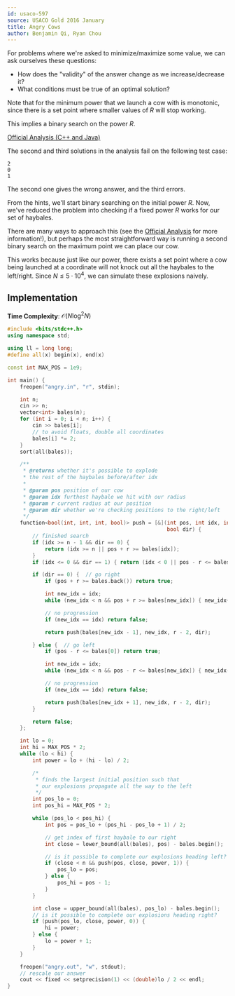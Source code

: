 ```yaml
---
id: usaco-597
source: USACO Gold 2016 January
title: Angry Cows
author: Benjamin Qi, Ryan Chou
---
```


<Spoiler title="Hint 1">

For problems where we're asked to minimize/maximize some value, we can ask ourselves these questions:

- How does the "validity" of the answer change as we increase/decrease it?
- What conditions must be true of an optimal solution?

</Spoiler>

<Spoiler title="Answer to Hint 1">

Note that for the minimum power that we launch a cow with is monotonic, since there is a set point where smaller values of $R$ will stop working.

This implies a binary search on the power $R$.

</Spoiler>

<Spoiler title="Solution">

[Official Analysis (C++ and Java)](http://www.usaco.org/current/data/sol_angry_gold_jan16.html)

<Warning>
The second and third solutions in the analysis fail on the following test case:

```
2
0
1
```

The second one gives the wrong answer, and the third errors.
</Warning>

From the hints, we'll start binary searching on the initial power $R$. Now, we've reduced the problem into checking if a fixed power $R$ works for our set of haybales.

There are many ways to approach this (see the [Official Analysis](http://www.usaco.org/current/data/sol_angry_gold_jan16.html) for more information!), but perhaps the most straightforward way is running a second binary search on the maximum point we can place our cow.

This works because just like our power, there exists a set point where a cow being launched at a coordinate will not knock out all the haybales to the left/right. Since $N \leq 5 \cdot 10^4$, we can simulate these explosions naively.

## Implementation

**Time Complexity**: $\mathcal{O}(N \log^2 N)$

<LanguageSection>
<CPPSection>

```cpp
#include <bits/stdc++.h>
using namespace std;

using ll = long long;
#define all(x) begin(x), end(x)

const int MAX_POS = 1e9;

int main() {
	freopen("angry.in", "r", stdin);

	int n;
	cin >> n;
	vector<int> bales(n);
	for (int i = 0; i < n; i++) {
		cin >> bales[i];
		// to avoid floats, double all coordinates
		bales[i] *= 2;
	}
	sort(all(bales));

	/**
	 * @returns whether it's possible to explode
	 * the rest of the haybales before/after idx
	 *
	 * @param pos position of our cow
	 * @param idx furthest haybale we hit with our radius
	 * @param r current radius at our position
	 * @param dir whether we're checking positions to the right/left
	 */
	function<bool(int, int, int, bool)> push = [&](int pos, int idx, int r,
	                                               bool dir) {
		// finished search
		if (idx >= n - 1 && dir == 0) {
			return (idx >= n || pos + r >= bales[idx]);
		}
		if (idx <= 0 && dir == 1) { return (idx < 0 || pos - r <= bales[idx]); }

		if (dir == 0) {  // go right
			if (pos + r >= bales.back()) return true;

			int new_idx = idx;
			while (new_idx < n && pos + r >= bales[new_idx]) { new_idx++; }

			// no progression
			if (new_idx == idx) return false;

			return push(bales[new_idx - 1], new_idx, r - 2, dir);

		} else {  // go left
			if (pos - r <= bales[0]) return true;

			int new_idx = idx;
			while (new_idx < n && pos - r <= bales[new_idx]) { new_idx--; }

			// no progression
			if (new_idx == idx) return false;

			return push(bales[new_idx + 1], new_idx, r - 2, dir);
		}

		return false;
	};

	int lo = 0;
	int hi = MAX_POS * 2;
	while (lo < hi) {
		int power = lo + (hi - lo) / 2;

		/*
		 * finds the largest initial position such that
		 * our explosions propagate all the way to the left
		 */
		int pos_lo = 0;
		int pos_hi = MAX_POS * 2;

		while (pos_lo < pos_hi) {
			int pos = pos_lo + (pos_hi - pos_lo + 1) / 2;

			// get index of first haybale to our right
			int close = lower_bound(all(bales), pos) - bales.begin();

			// is it possible to complete our explosions heading left?
			if (close < n && push(pos, close, power, 1)) {
				pos_lo = pos;
			} else {
				pos_hi = pos - 1;
			}
		}

		int close = upper_bound(all(bales), pos_lo) - bales.begin();
		// is it possible to complete our explosions heading right?
		if (push(pos_lo, close, power, 0)) {
			hi = power;
		} else {
			lo = power + 1;
		}
	}

	freopen("angry.out", "w", stdout);
	// rescale our answer
	cout << fixed << setprecision(1) << (double)lo / 2 << endl;
}
```

</CPPSection>
</LanguageSection>

</Spoiler>
